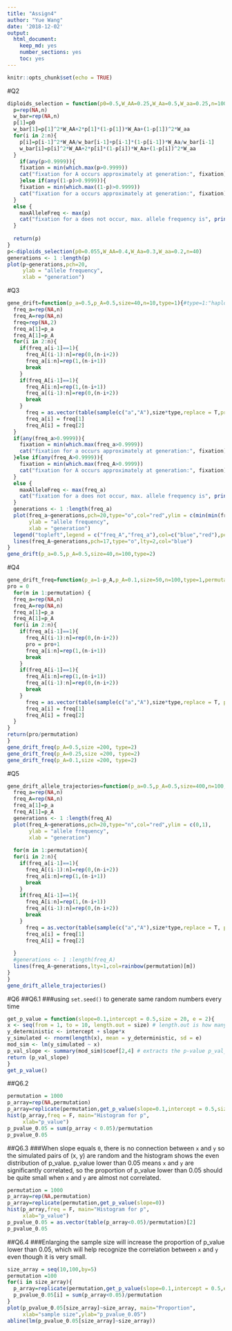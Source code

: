 ```yaml
---
title: "Assign4"
author: "Yue Wang"
date: '2018-12-02'
output:
  html_document:
    keep_md: yes
    number_sections: yes
    toc: yes
---
```


```r
knitr::opts_chunk$set(echo = TRUE)
```

#Q2
```r
diploids_selection = function(p0=0.5,W_AA=0.25,W_Aa=0.5,W_aa=0.25,n=100){
  p=rep(NA,n)
  w_bar=rep(NA,n)
  p[1]=p0
  w_bar[1]=p[1]^2*W_AA+2*p[1]*(1-p[1])*W_Aa+(1-p[1])^2*W_aa
  for(i in 2:n){
    p[i]=p[i-1]^2*W_AA/w_bar[i-1]+p[i-1]*(1-p[i-1])*W_Aa/w_bar[i-1]
    w_bar[i]=p[i]^2*W_AA+2*p[i]*(1-p[i])*W_Aa+(1-p[i])^2*W_aa
  }
    if(any(p>0.9999)){
    fixation = min(which.max(p>0.9999))
    cat("fixation for A occurs approximately at generation:", fixation)
    }else if(any((1-p)>0.9999)){
    fixation = min(which.max((1-p)>0.9999))
    cat("fixation for a occurs approximately at generation:", fixation)
  }
  else {
    maxAlleleFreq <- max(p)
    cat("fixation for a does not occur, max. allele frequency is", print(maxAlleleFreq,digits =2))
  }
  
  return(p)
}
p<-diploids_selection(p0=0.055,W_AA=0.4,W_Aa=0.3,W_aa=0.2,n=40)
generations <- 1 :length(p)
plot(p~generations,pch=20,
     ylab = "allele frequency",
     xlab = "generation")
```

#Q3
```r
gene_drift=function(p_a=0.5,p_A=0.5,size=40,n=10,type=1){#type=1:"haploid"
  freq_a=rep(NA,n)
  freq_A=rep(NA,n)
  freq=rep(NA,2)
  freq_a[1]=p_a
  freq_A[1]=p_A
  for(i in 2:n){
    if(freq_a[i-1]==1){
      freq_A[(i-1):n]=rep(0,(n-i+2))
      freq_a[i:n]=rep(1,(n-i+1))
      break 
    }
    if(freq_A[i-1]==1){
      freq_A[i:n]=rep(1,(n-i+1))
      freq_a[(i-1):n]=rep(0,(n-i+2))
      break 
    }
      freq = as.vector(table(sample(c("a","A"),size*type,replace = T,prob=c(freq_a[i-1],freq_A[i-1])))/(size*type))
      freq_a[i] = freq[1]
      freq_A[i] = freq[2]
  }
  if(any(freq_a>0.9999)){
    fixation = min(which.max(freq_a>0.9999))
    cat("fixation for a occurs approximately at generation:", fixation)
  }else if(any(freq_A>0.9999)){
    fixation = min(which.max(freq_A>0.9999))
    cat("fixation for A occurs approximately at generation:", fixation)
  }
  else {
    maxAlleleFreq <- max(freq_a)
    cat("fixation for a does not occur, max. allele frequency is", print(maxAlleleFreq,digits =2))
  }
  generations <- 1 :length(freq_a)
  plot(freq_a~generations,pch=20,type="o",col="red",ylim = c(min(min(freq_A,freq_a)),max(freq_A,freq_a)),
       ylab = "allele frequency",
       xlab = "generation")
  legend("topleft",legend = c("freq_A","freq_a"),col=c("blue","red"),pch=c(17,20),cex=1,bty="n")
  lines(freq_A~generations,pch=17,type="o",lty=2,col="blue")
} 
gene_drift(p_a=0.5,p_A=0.5,size=40,n=100,type=2)
```

#Q4
```r
gene_drift_freq=function(p_a=1-p_A,p_A=0.1,size=50,n=100,type=1,permutation=1000){#type=1:"haploid"
pro = 0
  for(m in 1:permutation) {
  freq_a=rep(NA,n)
  freq_A=rep(NA,n)
  freq_a[1]=p_a
  freq_A[1]=p_A
  for(i in 2:n){
    if(freq_a[i-1]==1){
      freq_A[(i-1):n]=rep(0,(n-i+2))
      pro = pro+1
      freq_a[i:n]=rep(1,(n-i+1))
      break 
    }
    if(freq_A[i-1]==1){
      freq_A[i:n]=rep(1,(n-i+1))
      freq_a[(i-1):n]=rep(0,(n-i+2))
      break 
    }
      freq = as.vector(table(sample(c("a","A"),size*type,replace = T, prob=c(freq_a[i-1],freq_A[i-1])))/(size*type))
      freq_a[i] = freq[1]
      freq_A[i] = freq[2]
  }
} 
return(pro/permutation)
}
gene_drift_freq(p_A=0.5,size =200, type=2)
gene_drift_freq(p_A=0.25,size =200, type=2)
gene_drift_freq(p_A=0.1,size =200, type=2)

```

#Q5
```r
gene_drift_allele_trajectories=function(p_a=0.5,p_A=0.5,size=400,n=100,type=1,permutation = 100){#type=1:"haploid"
  freq_a=rep(NA,n)
  freq_A=rep(NA,n)
  freq_a[1]=p_a
  freq_A[1]=p_A
  generations <- 1 :length(freq_A)
  plot(freq_A~generations,pch=20,type="n",col="red",ylim = c(0,1),
       ylab = "allele frequency",
       xlab = "generation")
  
  for(m in 1:permutation){
  for(i in 2:n){
    if(freq_a[i-1]==1){
      freq_A[(i-1):n]=rep(0,(n-i+2))
      freq_a[i:n]=rep(1,(n-i+1))
      break 
    }
    if(freq_A[i-1]==1){
      freq_A[i:n]=rep(1,(n-i+1))
      freq_a[(i-1):n]=rep(0,(n-i+2))
      break 
    }
      freq = as.vector(table(sample(c("a","A"),size*type,replace = T, prob=c(freq_a[i-1],freq_A[i-1])))/(size*type))
      freq_a[i] = freq[1]
      freq_A[i] = freq[2]
  
  }
  #generations <- 1 :length(freq_A)
  lines(freq_A~generations,lty=1,col=rainbow(permutation)[m])
} 
}
gene_drift_allele_trajectories()
```
#Q6
##Q6.1
###using `set.seed()` to generate same random numbers every time
```r
get_p_value = function(slope=0.1,intercept = 0.5,size = 20, e = 2){
x <- seq(from = 1, to = 10, length.out = size) # length.out is how many observations we will have a <- 0.5 
y_deterministic <- intercept + slope*x
y_simulated <- rnorm(length(x), mean = y_deterministic, sd = e)
mod_sim <- lm(y_simulated ~ x)
p_val_slope <- summary(mod_sim)$coef[2,4] # extracts the p-value p_val_slope
return (p_val_slope)
}
get_p_value()
```



##Q6.2
```r
permutation = 1000
p_array=rep(NA,permutation)
p_array=replicate(permutation,get_p_value(slope=0.1,intercept = 0.5,size = 200, e = 2))
hist(p_array,freq = F, main="Histogram for p", 
     xlab="p_value")
p_pvalue_0.05 = sum(p_array < 0.05)/permutation
p_pvalue_0.05
```

##Q6.3
###When slope equals `0`, there is no connection between `x` and `y` so the simulated pairs of (x, y) are random and the histogram shows the even distribution of p_value. p_value lower than 0.05 means `x` and `y` are significantly correlated, so the proportion of p_value lower than 0.05 should be quite small when `x` and `y` are almost not correlated.
```r
permutation = 1000
p_array=rep(NA,permutation)
p_array=replicate(permutation,get_p_value(slope=0))
hist(p_array,freq = F, main="Histogram for p", 
     xlab="p_value")
p_pvalue_0.05 = as.vector(table(p_array<0.05)/permutation)[2]
p_pvalue_0.05
```


##Q6.4
###Enlarging the sample size will increase the proportion of p_value lower than 0.05, which will help recognize the correlation between `x` and `y` even though it is very small.
```r
size_array = seq(10,100,by=5)
permutation =100
for(i in size_array){
  p_array=replicate(permutation,get_p_value(slope=0.1,intercept = 0.5,e=1.5,size=i))
  p_pvalue_0.05[i] = sum(p_array<0.05)/permutation
}
plot(p_pvalue_0.05[size_array]~size_array, main="Proportion", 
     xlab="sample size",ylab="p_pvalue_0.05")
abline(lm(p_pvalue_0.05[size_array]~size_array))
```

